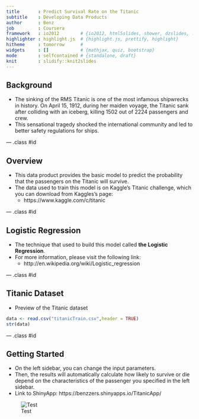 ```yaml
---
title       : Predict Survival Rate on the Titanic
subtitle    : Developing Data Products
author      : Benz
job         : Coursera
framework   : io2012        # {io2012, html5slides, shower, dzslides, ...}
highlighter : highlight.js  # {highlight.js, prettify, highlight}
hitheme     : tomorrow      # 
widgets     : []            # {mathjax, quiz, bootstrap}
mode        : selfcontained # {standalone, draft}
knit        : slidify::knit2slides
---
```


## Background
- The sinking of the RMS Titanic is one of the most infamous shipwrecks in history.  On April 15, 1912, during her maiden voyage, the Titanic sank after colliding with an iceberg, killing 1502 out of 2224 passengers and crew.
- This sensational tragedy shocked the international community and led to better safety regulations for ships.

--- .class #id 

## Overview
- This data product provides the basic model to predict the probability that the passengers on the Titanic will survive. 
- The data used to train this model is on Kaggle's Titanic challenge, which you can download from Kaggles's page:
    - https://www.kaggle.com/c/titanic

--- .class #id 

## Logistic Regression
- The technique that used to build this model called **the Logistic Regression**.
- For more information, please visit the following link:
    - http://en.wikipedia.org/wiki/Logistic_regression

--- .class #id 

## Titanic Dataset

- Preview of the Titanic dataset

```r
data <- read.csv("titanicTrain.csv",header = TRUE)
str(data)
```

--- .class #id 

## Getting Started
- On the left sidebar, you can change the input parameters.
- Then, the results will automatically calculate how likely to survive or die depend on the characteristics of the passenger you specified in the left sidebar.
- Link to ShinyApp: https://benzzers.shinyapps.io/TitanicApp/ 

![Test](screenshot.png)




